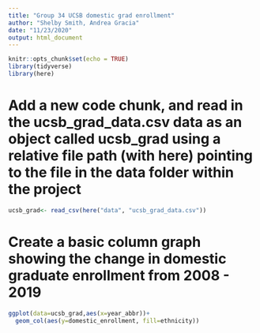 ```yaml
---
title: "Group 34 UCSB domestic grad enrollment"
author: "Shelby Smith, Andrea Gracia"
date: "11/23/2020"
output: html_document
---
```


```r
knitr::opts_chunk$set(echo = TRUE)
library(tidyverse)
library(here)
```

# Add a new code chunk, and read in the ucsb_grad_data.csv data as an object called ucsb_grad using a relative file path (with here) pointing to the file in the data folder within the project

```r
ucsb_grad<- read_csv(here("data", "ucsb_grad_data.csv"))
```

# Create a basic column graph showing the change in domestic graduate enrollment from 2008 - 2019  
```r
ggplot(data=ucsb_grad,aes(x=year_abbr))+
  geom_col(aes(y=domestic_enrollment, fill=ethnicity))
```
